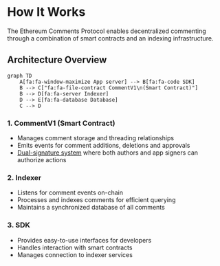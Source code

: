 # How It Works

The Ethereum Comments Protocol enables decentralized commenting through a combination of smart contracts and an indexing infrastructure.

## Architecture Overview

```mermaid
graph TD
    A[fa:fa-window-maximize App server] --> B[fa:fa-code SDK]
    B --> C["fa:fa-file-contract CommentV1\n(Smart Contract)"]
    B --> D[fa:fa-server Indexer]
    D --> E[fa:fa-database Database]
    C --> D
```

### 1. CommentV1 (Smart Contract)
- Manages comment storage and threading relationships
- Emits events for comment additions, deletions and approvals
- [Dual-signature system](/dual-signature-system) where both authors and app signers can authorize actions

### 2. Indexer
- Listens for comment events on-chain
- Processes and indexes comments for efficient querying
- Maintains a synchronized database of all comments

### 3. SDK
- Provides easy-to-use interfaces for developers
- Handles interaction with smart contracts
- Manages connection to indexer services
